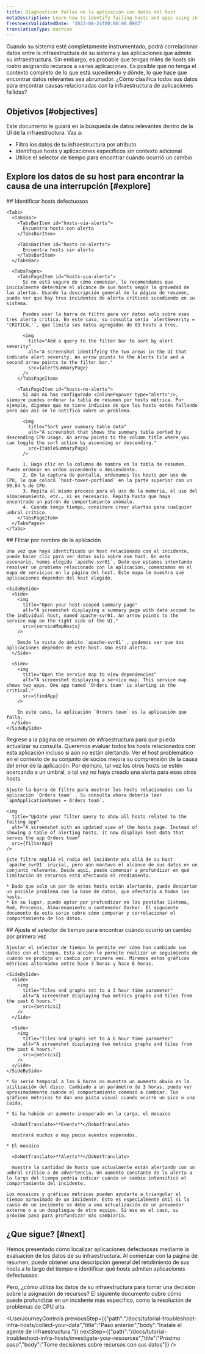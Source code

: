 ```yaml
---
title: Diagnosticar fallas de la aplicación con datos del host
metaDescription: Learn how to identify failing hosts and apps using infrastructure data.
freshnessValidatedDate: '2023-08-24T00:00:00.000Z'
translationType: machine
---
```











Cuando su sistema esté completamente instrumentado, podrá correlacionar datos entre la infraestructura de su sistema y las aplicaciones que admite su infraestructura. Sin embargo, es probable que tengas miles de hosts sin rostro asignando recursos a varias aplicaciones. Es posible que no tenga el contexto completo de lo que está sucediendo y dónde, lo que hace que encontrar datos relevantes sea abrumador. ¿Cómo clasifica todos sus datos para encontrar causas relacionadas con la infraestructura de aplicaciones fallidas?

## Objetivos [#objectives]

Este documento le guiará en la búsqueda de datos relevantes dentro de la UI de la infraestructura. Vas a:

* Filtra los datos de tu infraestructura por atributo
* Identifique hosts y aplicaciones específicos sin contexto adicional
* Utilice el selector de tiempo para encontrar cuándo ocurrió un cambio

## Explore los datos de su host para encontrar la causa de una interrupción [#explore]

<Steps>
  <Step>
    ## Identificar hosts defectuosos

    <Tabs>
      <TabsBar>
        <TabsBarItem id="hosts-via-alerts">
          Encuentra hosts con alerta
        </TabsBarItem>

        <TabsBarItem id="hosts-no-alerts">
          Encuentra hosts sin alerta
        </TabsBarItem>
      </TabsBar>

      <TabsPages>
        <TabsPageItem id="hosts-via-alerts">
          Si no está seguro de cómo comenzar, le recomendamos que inicialmente determine el alcance de sus hosts según la gravedad de las alertas. Usando la descripción general de la página de resumen, puede ver que hay tres incidentes de alerta críticos sucediendo en su sistema.

          Puedes usar la barra de filtro para ver datos solo sobre esas tres alerta crítica. En este caso, su consulta sería `alertSeverity = 'CRITICAL'`, que limita sus datos agregados de 83 hosts a tres.

          <img
            title="Add a query to the filter bar to sort by alert severity"
            alt="A screenshot identifying the two areas in the UI that indicate alert severity. An arrow points to the Alerts tile and a second arrow points to the filter bar."
            src={alertSummaryPage}
          />
        </TabsPageItem>

        <TabsPageItem id="hosts-no-alerts">
          Si aún no has configurado <InlinePopover type="alerts"/>, siempre puedes ordenar la tabla de resumen por hosts métrica. Por ejemplo, digamos que no tiene indicios de que los hosts estén fallando pero aún así se le notificó sobre un problema.

          <img
            title="Sort your summary table data"
            alt="A screenshot that shows the summary table sorted by descending CPU usage. An arrow points to the column title where you can toggle the sort action by ascending or descending."
            src={tableSummaryPage}
          />

          1. Haga clic en la columna de nombre en la tabla de resumen. Puede ordenar en orden ascendente o descendente.
          2. En la captura de pantalla, ordenamos los hosts por uso de CPU, lo que colocó `host-tower-portland` en la parte superior con un 99,84 % de CPU.
          3. Repita el mismo proceso para el uso de la memoria, el uso del almacenamiento, etc., si es necesario. Repita hasta que haya encontrado un patrón de comportamiento anómalo.
          4. Cuando tenga tiempo, considere crear alertas para cualquier umbral crítico.
        </TabsPageItem>
      </TabsPages>
    </Tabs>
  </Step>

  <Step>
    ## Filtrar por nombre de la aplicación

    Una vez que haya identificado un host relacionado con el incidente, puede hacer clic para ver datos solo sobre ese host. En este escenario, hemos elegido `apache-svr01`. Dado que estamos intentando resolver un problema relacionado con la aplicación, comenzamos en el mapa de servicios en la página del host. Este mapa le muestra qué aplicaciones dependen del host elegido.

    <SideBySide>
      <Side>
        <img
          title="Open your host-scoped summary page"
          alt="A screenshot displaying a summary page with data scoped to the individual host, named apache-svr01. An arrow points to the service map on the right side of the UI."
          src={serviceMapHosts}
        />

        Desde la vista de ámbito `apache-svr01` , podemos ver que dos aplicaciones dependen de este host. Uno está alerta.
      </Side>

      <Side>
        <img
          title="Open the service map to view dependencies"
          alt="A screenshot displaying a service map. This service map shows two apps. One app named 'Orders team' is alerting in the critical."
          src={findApp}
        />

        En este caso, la aplicación `Orders team` es la aplicación que falla.
      </Side>
    </SideBySide>
  </Step>

  <Step>
    Regrese a la página de resumen de infraestructura para que pueda actualizar su consulta. Queremos evaluar todos los hosts relacionados con esta aplicación incluso si aún no están alertando. Ver el host problemático en el contexto de su conjunto de socios mejora su comprensión de la causa del error de la aplicación. Por ejemplo, tal vez los otros hosts se estén acercando a un umbral, o tal vez no haya creado una alerta para esos otros hosts.

    Ajuste la barra de filtro para mostrar los hosts relacionados con la aplicación `Orders team` . Su consulta ahora debería leer `apmApplicationNames = Orders team`.

    <img
      title="Update your filter query to show all hosts related to the failing app"
      alt="A screenshot with an updated view of the hosts page. Instead of showing a table of alerting hosts, it now displays host data that serves the app Orders team"
      src={filterApp}
    />

    Este filtro amplió el radio del incidente más allá de su host `apache_svr01` inicial, pero aún mantuvo el alcance de sus datos en un conjunto relevante. Desde aquí, puede comenzar a profundizar en qué limitación de recursos está afectando el rendimiento.

    * Dado que solo un par de estos hosts están alertando, puede descartar un posible problema con la base de datos, que afectaría a todos los hosts.
    * En su lugar, puede optar por profundizar en las pestañas Sistema, Red, Procesos, Almacenamiento o contenedor Docker. El siguiente documento de esta serie cubre cómo comparar y correlacionar el comportamiento de los datos.
  </Step>

  <Step>
    ## Ajuste el selector de tiempo para encontrar cuándo ocurrió un cambio por primera vez

    Ajustar el selector de tiempo le permite ver cómo han cambiado sus datos con el tiempo. Esta acción le permite realizar un seguimiento de cuándo se produjo un cambio por primera vez. Miremos estos gráficos métricos alternados entre hace 3 horas y hace 6 horas.

    <SideBySide>
      <Side>
        <img
          title="Tiles and graphs set to a 3 hour time parameter"
          alt="A screenshot displaying two metrics graphs and tiles from the past 6 hours."
          src={metrics1}
        />
      </Side>

      <Side>
        <img
          title="Tiles and graphs set to a 6 hour time parameter"
          alt="A screenshot displaying two metrics graphs and tiles from the past 6 hours."
          src={metrics2}
        />
      </Side>
    </SideBySide>

    * Su serie temporal a las 6 horas no muestra un aumento obvio en la utilización del disco. Cambiado a un parámetro de 3 horas, puede ver aproximadamente cuándo el comportamiento comenzó a cambiar. Tus gráficos métricos te dan una pista visual cuando ocurre un pico o una caída.

    * Si ha habido un aumento inesperado en la carga, el mosaico

      <DoNotTranslate>**Events**</DoNotTranslate>

      mostrará muchos o muy pocos eventos esperados.

    * El mosaico

      <DoNotTranslate>**Alerts**</DoNotTranslate>

      muestra la cantidad de hosts que actualmente están alertando con un umbral crítico o de advertencia. Un aumento constante de la alerta a lo largo del tiempo podría indicar cuándo un cambio intensificó el comportamiento del incidente.

    Los mosaicos y gráficas métricas pueden ayudarte a triangular el tiempo aproximado de un incidente. Esto es especialmente útil si la causa de un incidente se debe a una actualización de un proveedor externo o a un despliegue de otro equipo. Si ese es el caso, su próximo paso para profundizar más cambiaría.
  </Step>
</Steps>

## ¿Que sigue? [#next]

Hemos presentado cómo localizar aplicaciones defectuosas mediante la evaluación de los datos de su infraestructura. Al comenzar con la página de resumen, puede obtener una descripción general del rendimiento de sus hosts a lo largo del tiempo e identificar qué hosts admiten aplicaciones defectuosas.

Pero, ¿cómo utiliza los datos de su infraestructura para tomar una decisión sobre la asignación de recursos? El siguiente documento cubre cómo puede profundizar en un incidente más específico, como la resolución de problemas de CPU alta.

<UserJourneyControls
  previousStep={{"path":"/docs/tutorial-troubleshoot-infra-hosts/collect-your-data","title":"Paso anterior","body":"Instale el agente de infraestructura."}}
  nextStep={{"path":"/docs/tutorial-troubleshoot-infra-hosts/investigate-your-resources","title":"Próximo paso","body":"Tome decisiones sobre recursos con sus datos"}}
/>